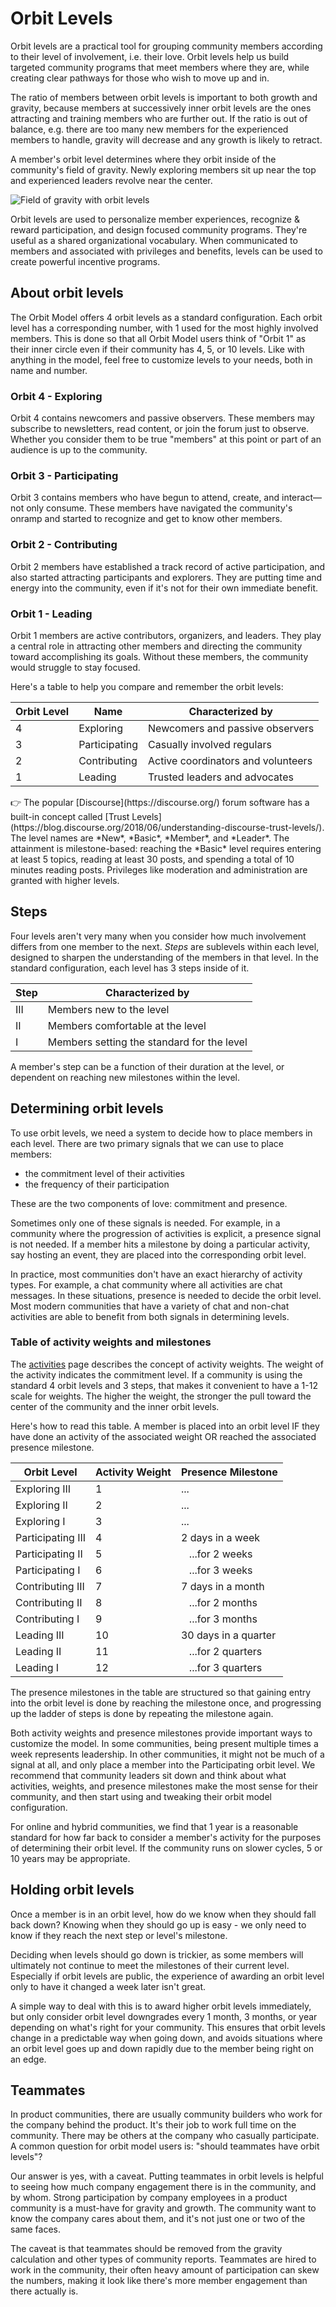 # Orbit Levels

Orbit levels are a practical tool for grouping community members according to
their level of involvement, i.e. their love. Orbit levels help us build
targeted community programs that meet members where they are, while creating
clear pathways for those who wish to move up and in.

The ratio of members between orbit levels is important to both growth and
gravity, because members at successively inner orbit levels are the ones
attracting and training members who are further out. If the ratio is
out of balance, e.g. there are too many new members for the experienced members
to handle, gravity will decrease and any growth is likely to retract.

A member's orbit level determines where they orbit inside of the community's
field of gravity. Newly exploring members sit up near the top and experienced
leaders revolve near the center.

![Field of gravity with orbit levels](../field-of-gravity.jpg)

Orbit levels are used to personalize member experiences, recognize &amp; reward
participation, and design focused community programs. They're useful as a shared
organizational vocabulary. When communicated to members and associated with
privileges and benefits, levels can be used to create powerful incentive
programs.

## About orbit levels

The Orbit Model offers 4 orbit levels as a standard configuration. Each orbit
level has a corresponding number, with 1 used for the most highly involved
members. This is done so that all Orbit Model users think of "Orbit 1" as their
inner circle even if their community has 4, 5, or 10 levels. Like with anything
in the model, feel free to customize levels to your needs, both in name and
number.

### Orbit 4 - Exploring

Orbit 4 contains newcomers and passive observers. These members may subscribe to
newsletters, read content, or join the forum just to observe. Whether you
consider them to be true "members" at this point or part of an audience is up to
the community.

### Orbit 3 - Participating

Orbit 3 contains members who have begun to attend, create, and interact—not only consume.
These members have navigated the community's onramp and started to recognize and
get to know other members.

### Orbit 2 - Contributing

Orbit 2 members have established a track record of active participation, and
also started attracting participants and explorers. They are putting time and
energy into the community, even if it's not for their own immediate benefit.

### Orbit 1 - Leading

Orbit 1 members are active contributors, organizers, and leaders. They play a
central role in attracting other members and directing the community toward
accomplishing its goals. Without these members, the community would struggle to
stay focused.

Here's a table to help you compare and remember the orbit levels:

| Orbit Level | Name          | Characterized by                   |
| ----------- | ------------- | ---------------------------------- |
| 4           | Exploring     | Newcomers and passive observers    |
| 3           | Participating | Casually involved regulars         |
| 2           | Contributing  | Active coordinators and volunteers |
| 1           | Leading       | Trusted leaders and advocates      |

<Callout>
  👉 The popular [Discourse](https://discourse.org/) forum software has a
  built-in concept called [Trust
  Levels](https://blog.discourse.org/2018/06/understanding-discourse-trust-levels/).
  The level names are *New*, *Basic*, *Member*, and *Leader*. The attainment is
  milestone-based: reaching the *Basic* level requires entering at least 5
  topics, reading at least 30 posts, and spending a total of 10 minutes reading
  posts. Privileges like moderation and administration are granted with higher
  levels.
</Callout>

## Steps

Four levels aren't very many when you consider how much involvement differs from
one member to the next. _Steps_ are sublevels within each level, designed to
sharpen the understanding of the members in that level. In the standard
configuration, each level has 3 steps inside of it.

| Step | Characterized by                           |
| ---- | ------------------------------------------ |
| III  | Members new to the level                   |
| II   | Members comfortable at the level           |
| I    | Members setting the standard for the level |

A member's step can be a function of their duration at the level, or dependent
on reaching new milestones within the level.

## Determining orbit levels

To use orbit levels, we need a system to decide how to place members in each
level. There are two primary signals that we can use to place members:

- the commitment level of their activities
- the frequency of their participation

These are the two components of love: commitment and presence.

Sometimes only one of these signals is needed. For example, in a community where
the progression of activities is explicit, a presence signal is not needed. If a
member hits a milestone by doing a particular activity, say hosting an event,
they are placed into the corresponding orbit level.

In practice, most communities don't have an exact hierarchy of activity types.
For example, a chat community where all activities are chat messages. In these
situations, presence is needed to decide the orbit level. Most modern communities
that have a variety of chat and non-chat activities are able to benefit from both
signals in determining levels.

### Table of activity weights and milestones

The [activities](../activities) page describes the concept of activity weights.
The weight of the activity indicates the commitment level. If a community is
using the standard 4 orbit levels and 3 steps, that makes it convenient to have
a 1-12 scale for weights. The higher the weight, the stronger the pull toward the
center of the community and the inner orbit levels.

Here's how to read this table. A member is placed into an orbit level IF they
have done an activity of the associated weight OR reached the associated
presence milestone.

| Orbit Level       | Activity Weight | Presence Milestone             |
| ----------------- | --------------- | ------------------------------ |
| Exploring III     | 1               | ...                            |
| Exploring II      | 2               | ...                            |
| Exploring I       | 3               | ...                            |
| Participating III | 4               | 2 days in a week               |
| Participating II  | 5               | &nbsp;&nbsp; ...for 2 weeks    |
| Participating I   | 6               | &nbsp;&nbsp; ...for 3 weeks    |
| Contributing III  | 7               | 7 days in a month              |
| Contributing II   | 8               | &nbsp;&nbsp; ...for 2 months   |
| Contributing I    | 9               | &nbsp;&nbsp; ...for 3 months   |
| Leading III       | 10              | 30 days in a quarter           |
| Leading II        | 11              | &nbsp;&nbsp; ...for 2 quarters |
| Leading I         | 12              | &nbsp;&nbsp; ...for 3 quarters |

The presence milestones in the table are structured so that gaining entry into
the orbit level is done by reaching the milestone once, and progressing up the
ladder of steps is done by repeating the milestone again.

Both activity weights and presence milestones provide important ways to
customize the model. In some communities, being present multiple times a week
represents leadership. In other communities, it might not be much of a signal at
all, and only place a member into the Participating orbit level. We recommend
that community leaders sit down and think about what activities, weights, and
presence milestones make the most sense for their community, and then start
using and tweaking their orbit model configuration.

For online and hybrid communities, we find that 1 year is a reasonable standard
for how far back to consider a member's activity for the purposes of determining
their orbit level. If the community runs on slower cycles, 5 or 10 years may be
appropriate.

## Holding orbit levels

Once a member is in an orbit level, how do we know when they should fall back down?
Knowing when they should go up is easy - we only need to know if they reach the next
step or level's milestone.

Deciding when levels should go down is trickier, as some members will ultimately
not continue to meet the milestones of their current level. Especially if orbit
levels are public, the experience of awarding an orbit level only to have it
changed a week later isn't great.

A simple way to deal with this is to award higher orbit levels immediately, but
only consider orbit level downgrades every 1 month, 3 months, or year depending
on what's right for your community. This ensures that orbit levels change in a
predictable way when going down, and avoids situations where an orbit level goes
up and down rapidly due to the member being right on an edge.

## Teammates

In product communities, there are usually community builders who work for the
company behind the product. It's their job to work full time on the community.
There may be others at the company who casually participate. A common question
for orbit model users is: "should teammates have orbit levels"?

Our answer is yes, with a caveat. Putting teammates in orbit levels is helpful
to seeing how much company engagement there is in the community, and by whom.
Strong participation by company employees in a product community is a must-have
for gravity and growth. The community want to know the company cares about them,
and it's not just one or two of the same faces.

The caveat is that teammates should be removed from the gravity calculation and
other types of community reports. Teammates are hired to work in the community,
their often heavy amount of participation can skew the numbers, making it look
like there's more member engagement than there actually is.
